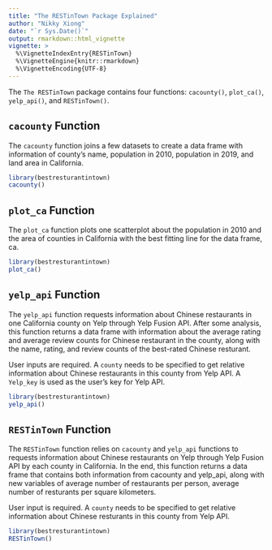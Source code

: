 ```yaml
---
title: "The RESTinTown Package Explained"
author: "Nikky Xiong"
date: "`r Sys.Date()`"
output: rmarkdown::html_vignette
vignette: >
  %\VignetteIndexEntry{RESTinTown}
  %\VignetteEngine{knitr::rmarkdown}
  %\VignetteEncoding{UTF-8}
---
```


The `The RESTinTown` package contains four functions: `cacounty()`, `plot_ca()`, `yelp_api()`, and `RESTinTown()`.

## `cacounty` Function
  
The `cacounty` function joins a few datasets to create a data frame with information of county's name, population in 2010, population in 2019, and land area in California.

```r
library(bestresturantintown)
cacounty()
```

## `plot_ca` Function
  
The `plot_ca` function plots one scatterplot about the population in 2010 and the area of counties in California with the best fitting line for the data frame, ca.

```r
library(bestresturantintown)
plot_ca()
```

## `yelp_api` Function

The `yelp_api` function requests information about Chinese restaurants in one California county on Yelp through Yelp Fusion API. After some analysis, this function returns a data frame with information about the average rating and average review counts for Chinese restaurant in the county, along with the name, rating, and review counts of the best-rated Chinese resturant.

User inputs are required. A `county` needs to be specified to get relative information about Chinese restaurants in this county from Yelp API. A `Yelp_key` is used as the user's key for Yelp API.

```r
library(bestresturantintown)
yelp_api()
```

## `RESTinTown` Function

The `RESTinTown` function relies on `cacounty` and `yelp_api` functions to requests information about Chinese restaurants on Yelp through Yelp Fusion API by each county in California. In the end, this function returns a data frame that contains both information from cacounty and yelp_api, along with new variables of average number of restaurants per person, average number of resturants per square kilometers.

User input is required. A `county` needs to be specified to get relative information about Chinese resturants in this county from Yelp API.

```r
library(bestresturantintown)
RESTinTown()
```
